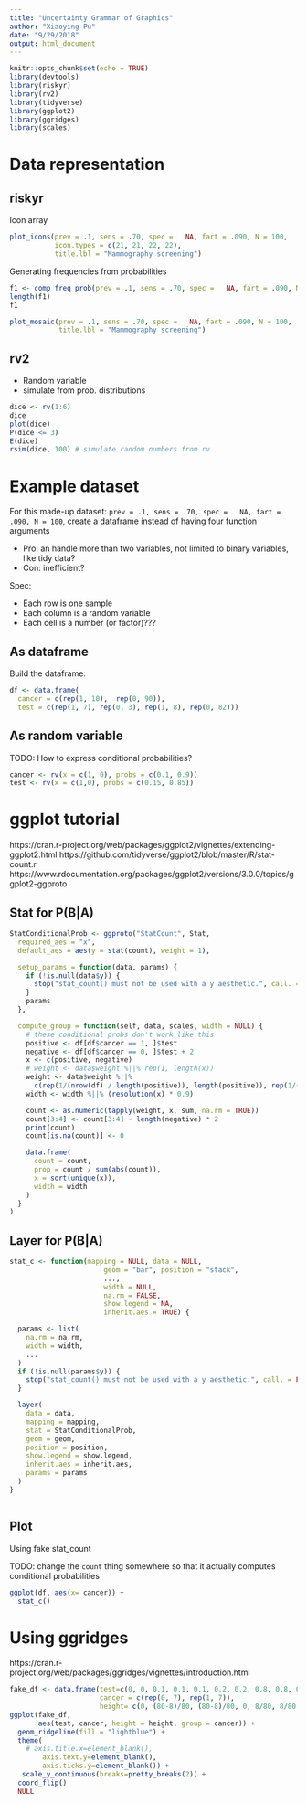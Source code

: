 ```yaml
---
title: "Uncertainty Grammar of Graphics"
author: "Xiaoying Pu"
date: "9/29/2018"
output: html_document
---
```


```r
knitr::opts_chunk$set(echo = TRUE)
library(devtools)
library(riskyr)
library(rv2)
library(tidyverse)
library(ggplot2)
library(ggridges)
library(scales)
```

# Data representation

## riskyr

Icon array 

```r
plot_icons(prev = .1, sens = .70, spec =   NA, fart = .090, N = 100,
           icon.types = c(21, 21, 22, 22),
           title.lbl = "Mammography screening")
```

Generating frequencies from probabilities

```r
f1 <- comp_freq_prob(prev = .1, sens = .70, spec =   NA, fart = .090, N = 100)
length(f1)
f1
```

```r
plot_mosaic(prev = .1, sens = .70, spec =   NA, fart = .090, N = 100,
            title.lbl = "Mammography screening")
```

## rv2

- Random variable
- simulate from prob. distributions

```r
dice <- rv(1:6)
dice
plot(dice)
P(dice <= 3)
E(dice) 
rsim(dice, 100) # simulate random numbers from rv
```


# Example dataset

For this made-up dataset: `prev = .1, sens = .70, spec =   NA, fart = .090, N = 100`, create a dataframe instead of having four function arguments

- Pro: an handle more than two variables, not limited to binary variables, like tidy data?
- Con: inefficient?

Spec: 

- Each row is one sample
- Each column is a random variable
- Each cell is a number (or factor)???


## As dataframe

Build the dataframe:


```r
df <- data.frame(
  cancer = c(rep(1, 10),  rep(0, 90)), 
  test = c(rep(1, 7), rep(0, 3), rep(1, 8), rep(0, 82)))
```

## As random variable


TODO: How to express conditional probabilities?

```r
cancer <- rv(x = c(1, 0), probs = c(0.1, 0.9))
test <- rv(x = c(1,0), probs = c(0.15, 0.85))
```


# ggplot tutorial

https://cran.r-project.org/web/packages/ggplot2/vignettes/extending-ggplot2.html
https://github.com/tidyverse/ggplot2/blob/master/R/stat-count.r
https://www.rdocumentation.org/packages/ggplot2/versions/3.0.0/topics/ggplot2-ggproto



## Stat for P(B|A)

```r
StatConditionalProb <- ggproto("StatCount", Stat,
  required_aes = "x",
  default_aes = aes(y = stat(count), weight = 1),

  setup_params = function(data, params) {
    if (!is.null(data$y)) {
      stop("stat_count() must not be used with a y aesthetic.", call. = FALSE)
    }
    params
  },

  compute_group = function(self, data, scales, width = NULL) {
    # these conditional probs don't work like this
    positive <- df[df$cancer == 1, ]$test
    negative <- df[df$cancer == 0, ]$test + 2
    x <- c(positive, negative)
    # weight <- data$weight %||% rep(1, length(x))
    weight <- data$weight %||% 
      c(rep(1/(nrow(df) / length(positive)), length(positive)), rep(1/(nrow(df) / length(negative)), length(negative)))
    width <- width %||% (resolution(x) * 0.9)

    count <- as.numeric(tapply(weight, x, sum, na.rm = TRUE))
    count[3:4] <- count[3:4] - length(negative) * 2 
    print(count)
    count[is.na(count)] <- 0

    data.frame(
      count = count,
      prop = count / sum(abs(count)),
      x = sort(unique(x)),
      width = width
    )
  }
)
```



## Layer for P(B|A)



```r
stat_c <- function(mapping = NULL, data = NULL,
                       geom = "bar", position = "stack",
                       ...,
                       width = NULL,
                       na.rm = FALSE,
                       show.legend = NA,
                       inherit.aes = TRUE) {

  params <- list(
    na.rm = na.rm,
    width = width,
    ...
  )
  if (!is.null(params$y)) {
    stop("stat_count() must not be used with a y aesthetic.", call. = FALSE)
  }

  layer(
    data = data,
    mapping = mapping,
    stat = StatConditionalProb,
    geom = geom,
    position = position,
    show.legend = show.legend,
    inherit.aes = inherit.aes,
    params = params
  )
}



```

## Plot

Using fake stat_count

TODO: change the `count` thing somewhere so that it actually computes conditional probabilities

```r
ggplot(df, aes(x= cancer)) + 
  stat_c()
```


# Using ggridges

https://cran.r-project.org/web/packages/ggridges/vignettes/introduction.html

```r
fake_df <- data.frame(test=c(0, 0, 0.1, 0.1, 0.1, 0.2, 0.2, 0.8, 0.8, 0.9, 0.9, 0.9, 1, 1),
                      cancer = c(rep(0, 7), rep(1, 7)),
                      height= c(0, (80-8)/80, (80-8)/80, 0, 8/80, 8/80, 0,   0, 0.7, 0.7,0, 0.3, 0.3, 0))
ggplot(fake_df, 
       aes(test, cancer, height = height, group = cancer)) + 
  geom_ridgeline(fill = "lightblue") + 
  theme(
    # axis.title.x=element_blank(),
        axis.text.y=element_blank(),
        axis.ticks.y=element_blank()) + 
   scale_y_continuous(breaks=pretty_breaks(2)) +
  coord_flip()
  NULL

```

